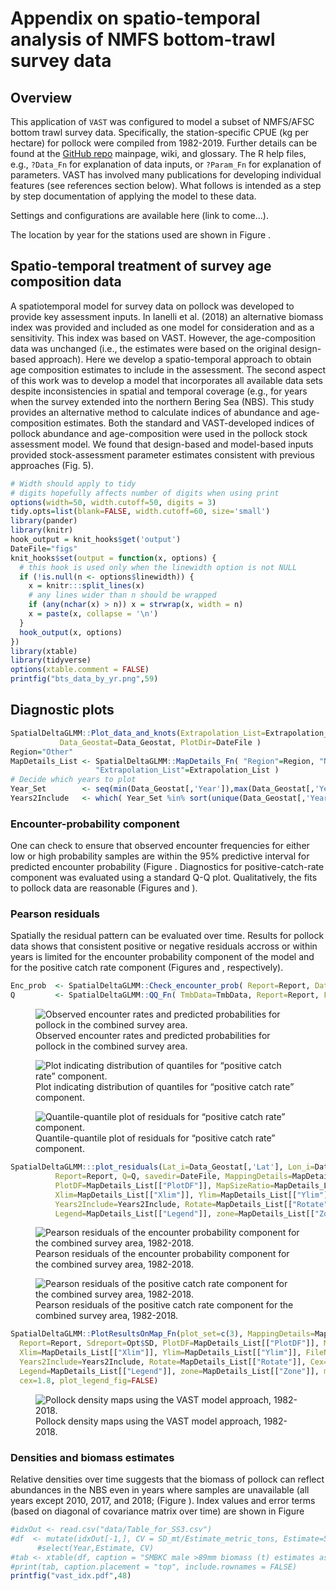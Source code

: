 # Appendix on spatio-temporal analysis of NMFS bottom-trawl survey data

## Overview 

This application of `VAST` was configured to model a subset of
NMFS/AFSC bottom trawl survey data.  Specifically, the station-specific CPUE
(kg per hectare) for pollock were compiled from 1982-2019. Further details can
be found at the [GitHub repo](https://github.com/james- thorson/VAST/#description) 
mainpage, wiki, and glossary.  The R help files,
e.g., `?Data_Fn` for explanation of data inputs, or `?Param_Fn` for
explanation of parameters. VAST has involved many publications for developing
individual features (see references section below). What follows is intended
as  a step by step documentation of applying the model to these data.

Settings and configurations are available here (link to come...). 

The location
by year for the stations used are shown in Figure \ref{fig:bts_data_by_yr}.

## Spatio-temporal treatment of survey age composition data
A spatiotemporal model for survey data on pollock was developed to provide key assessment inputs. In Ianelli et al. (2018) an alternative biomass index was provided and included as one model for consideration and as a sensitivity. This index was based on VAST. However, the age-composition data was unchanged (i.e., the estimates were based on the original design-based approach). Here we develop a spatio-temporal approach to obtain age composition estimates to include in the assessment. The second aspect of this work was to develop a model that incorporates all available data sets despite inconsistencies in spatial and temporal coverage (e.g., for years when the survey extended into the northern Bering Sea (NBS). This study provides an alternative method to calculate indices of abundance and age-composition estimates. Both the standard and VAST-developed indices of pollock abundance and age-composition were used in the pollock stock assessment model. We found that design-based and model-based inputs provided stock-assessment parameter estimates consistent with previous approaches (Fig. 5).

```r
# Width should apply to tidy
# digits hopefully affects number of digits when using print
options(width=50, width.cutoff=50, digits = 3) 
tidy.opts=list(blank=FALSE, width.cutoff=60, size='small')
library(pander)
library(knitr)
hook_output = knit_hooks$get('output')
DateFile="figs"
knit_hooks$set(output = function(x, options) {
  # this hook is used only when the linewidth option is not NULL
  if (!is.null(n <- options$linewidth)) {
    x = knitr:::split_lines(x)
    # any lines wider than n should be wrapped
    if (any(nchar(x) > n)) x = strwrap(x, width = n)
    x = paste(x, collapse = '\n')
  }
  hook_output(x, options)
})
library(xtable)
library(tidyverse)
options(xtable.comment = FALSE)
printfig("bts_data_by_yr.png",59)
```

## Diagnostic plots

```r
SpatialDeltaGLMM::Plot_data_and_knots(Extrapolation_List=Extrapolation_List, Spatial_List=Spatial_List, 
           Data_Geostat=Data_Geostat, PlotDir=DateFile )
Region="Other"
MapDetails_List <- SpatialDeltaGLMM::MapDetails_Fn( "Region"=Region, "NN_Extrap"=Spatial_List$PolygonList$NN_Extrap, 
                   "Extrapolation_List"=Extrapolation_List )
# Decide which years to plot                                                   
Year_Set        <- seq(min(Data_Geostat[,'Year']),max(Data_Geostat[,'Year']))
Years2Include   <- which( Year_Set %in% sort(unique(Data_Geostat[,'Year'])))
```

### Encounter-probability component
One can check to ensure that observed encounter frequencies for either low or high
probability samples are within the 95% predictive interval for predicted
encounter probability (Figure \ref{fig:encounter}. 
Diagnostics for positive-catch-rate component was evaluated using a standard Q-Q plot. 
Qualitatively, the fits to pollock data are reasonable (Figures \ref{fig:eq1} and \ref{fig:qq2}).

### Pearson residuals
Spatially the residual pattern can be evaluated over time. Results for pollock data shows that consistent positive or negative 
residuals accross or within years is limited for the encounter probability component of the model and 
for the positive catch rate component (Figures \ref{fig:pearson1} and \ref{fig:pearson2}, respectively).


```r
Enc_prob  <- SpatialDeltaGLMM::Check_encounter_prob( Report=Report, Data_Geostat=Data_Geostat, DirName=DateFile)
Q         <- SpatialDeltaGLMM::QQ_Fn( TmbData=TmbData, Report=Report, FileName_PP=paste0(DateFile,"Posterior_Predictive.jpg"), FileName_Phist=paste0(DateFile,"Posterior_Predictive-Histogram.jpg"), FileName_QQ=paste0(DateFile,"Q-Q_plot.jpg"), FileName_Qhist=paste0(DateFile,"Q-Q_hist.jpg")) 
```

![ Observed encounter rates and predicted probabilities for pollock in the combined survey area. \label{fig:encounter}](figs/Diag--Encounter_prob.png)


![ Plot indicating distribution of quantiles for "positive catch rate" component. \label{fig:eq1}](figs/Q-Q_hist.jpg)

![ Quantile-quantile plot of residuals for "positive catch rate" component. \label{fig:qq2}](figs/Q-Q_plot.jpg)


```r
SpatialDeltaGLMM:::plot_residuals(Lat_i=Data_Geostat[,'Lat'], Lon_i=Data_Geostat[,'Lon'], TmbData=TmbData, 
          Report=Report, Q=Q, savedir=DateFile, MappingDetails=MapDetails_List[["MappingDetails"]], 
          PlotDF=MapDetails_List[["PlotDF"]], MapSizeRatio=MapDetails_List[["MapSizeRatio"]], 
          Xlim=MapDetails_List[["Xlim"]], Ylim=MapDetails_List[["Ylim"]], FileName=DateFile, Year_Set=Year_Set, 
          Years2Include=Years2Include, Rotate=MapDetails_List[["Rotate"]], Cex=MapDetails_List[["Cex"]], 
          Legend=MapDetails_List[["Legend"]], zone=MapDetails_List[["Zone"]], mar=c(0,0,2,0), oma=c(3.5,3.5,0,0), cex=1.8)
```
![Pearson residuals of the encounter probability component for the combined survey area, 1982-2018. \label{fig:pearson1}](figs/maps--encounter_pearson_resid.png)

![Pearson residuals of the positive catch rate component for the combined survey area, 1982-2018. \label{fig:pearson2}](figs/maps--catchrate_pearson_resid.png)

```r
SpatialDeltaGLMM::PlotResultsOnMap_Fn(plot_set=c(3), MappingDetails=MapDetails_List[["MappingDetails"]], 
  Report=Report, Sdreport=Opt$SD, PlotDF=MapDetails_List[["PlotDF"]], MapSizeRatio=MapDetails_List[["MapSizeRatio"]], 
  Xlim=MapDetails_List[["Xlim"]], Ylim=MapDetails_List[["Ylim"]], FileName=DateFile, Year_Set=Year_Set, 
  Years2Include=Years2Include, Rotate=MapDetails_List[["Rotate"]], Cex=MapDetails_List[["Cex"]], 
  Legend=MapDetails_List[["Legend"]], zone=MapDetails_List[["Zone"]], mar=c(0,0,2,0), oma=c(3.5,3.5,0,0), 
  cex=1.8, plot_legend_fig=FALSE)
```
![ Pollock density maps  using the VAST model approach, 1982-2018. \label{fig:density}](figs/Dens.png)


### Densities and biomass estimates 

Relative densities over time suggests that the biomass of pollock can reflect
abundances in the NBS even in years where samples are unavailable (all years
except 2010, 2017, and 2018; (Figure \ref{fig:density}). Index values and error terms
(based on diagonal of covariance matrix over time) are shown in Figure \ref{fig:vast_idx}


```r
#idxOut <- read.csv("data/Table_for_SS3.csv")
#df  <- mutate(idxOut[-1,], CV = SD_mt/Estimate_metric_tons, Estimate=5763*Estimate_metric_tons/mean(Estimate_metric_tons) ) %>%
      #select(Year,Estimate, CV)
#tab <- xtable(df, caption = "SMBKC male >89mm biomass (t) estimates as derived from the VAST modeling framework.", label = "tab:smbkc_biomass", digits = c(0,0,1,3))
#print(tab, caption.placement = "top", include.rownames = FALSE)
printfig("vast_idx.pdf",48)
```



